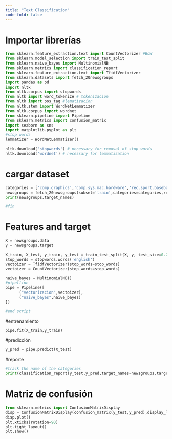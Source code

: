 ```yaml
---
title: "Text Classification"
code-fold: false
---
```


# Importar librerías
```python
from sklearn.feature_extraction.text import CountVectorizer #BoW
from sklearn.model_selection import train_test_split
from sklearn.naive_bayes import MultinomialNB
from sklearn.metrics import classification_report
from sklearn.feature_extraction.text import TfidfVectorizer
from sklearn.datasets import fetch_20newsgroups
import pandas as pd
import nltk
from nltk.corpus import stopwords
from nltk import word_tokenize # tokenizacion
from nltk import pos_tag #lematizacion
from nltk.stem import WordNetLemmatizer
from nltk.corpus import wordnet
from sklearn.pipeline import Pipeline
from sklearn.metrics import confusion_matrix
import seaborn as sns
import matplotlib.pyplot as plt
#stop words
lemmatizer = WordNetLemmatizer()

nltk.download('stopwords') # necessary for removal of stop words
nltk.download('wordnet') # necessary for lemmatization
```

# cargar dataset
```python

categories = ['comp.graphics','comp.sys.mac.hardware','rec.sport.baseball','talk.politics.misc']
newsgroups = fetch_20newsgroups(subset='train',categories=categories,remove=('headers','footers','quotes'))
print(newsgroups.target_names)

#fin
```

# Features and target
```python
X = newsgroups.data
y = newsgroups.target

X_train, X_test, y_train, y_test = train_test_split(X, y, test_size=0.2, random_state=42, stratify=y)
stop_words = stopwords.words('english')
vectoizer = TfidfVectorizer(stop_words=stop_words)
vectoizer = CountVectorizer(stop_words=stop_words)

naive_bayes = MultinomialNB()
#pipelline 
pipe = Pipeline([
      ("vectorizacion",vectoizer),
      ("naive_bayes",naive_bayes)
])

#end script
```

#entrenamiento
```python
pipe.fit(X_train,y_train)
```

#predicción
```python
y_pred = pipe.predict(X_test)
```

#reporte
```python
#track the name of the categories
print(classification_report(y_test,y_pred,target_names=newsgroups.target_names))
```

# Matriz de confusión

```python
from sklearn.metrics import ConfusionMatrixDisplay
disp = ConfusionMatrixDisplay(confusion_matrix(y_test,y_pred),display_labels=newsgroups.target_names)
disp.plot()
plt.xticks(rotation=90)
plt.tight_layout()
plt.show()
```






